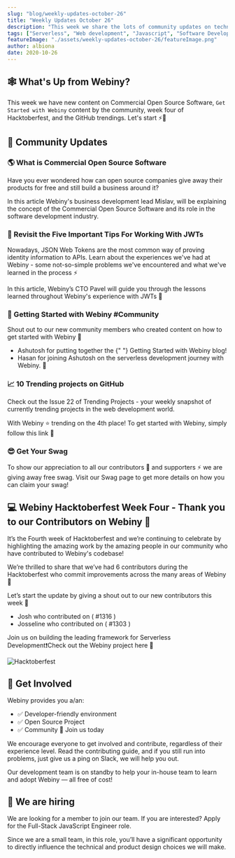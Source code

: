 ```yaml
---
slug: "blog/weekly-updates-october-26"
title: "Weekly Updates October 26"
description: "This week we share the lots of community updates on technical content from Webiny, Hacktoberfest, and last weeks GitHub trending . Let's start ⚡️🙌"
tags: ["Serverless", "Web development", "Javascript", "Software Development", "GraphQL"]
featureImage: "./assets/weekly-updates-october-26/featureImage.png"
author: albiona
date: 2020-10-26
---
```


## 🕸 What's Up from Webiny?

This week we have new content on Commercial Open Source Software, `Get Started with Webiny` content by the community, week four of Hacktoberfest, and the GitHub trendings. Let's start ⚡️🙌

## 🙌 Community Updates

### 🌎 What is Commercial Open Source Software

Have you ever wondered how can open source companies give away their products for free and still
build a business around it?

In this <ExternalLink href="https://www.webiny.com/blog/what-is-commercial-open-source?utm_source=Webiny-blog&utm_medium=webiny-website&utm_campaign=webiny-hygiene-blog-oct-26&utm_content=webiny-hygiene-what-is-commercial-oss&utm_term=W00267"> article</ExternalLink>
Webiny's business development lead Mislav, will be explaining the concept of the Commercial Open Source Software and its role in the software development industry.

### 🔭 Revisit the Five Important Tips For Working With JWTs

Nowadays, JSON Web Tokens are the most common way of proving identity information to APIs.
Learn about the experiences we've had at Webiny - some not-so-simple problems we've encountered and what we've learned in the process ⚡

In this <ExternalLink href="https://www.webiny.com/blog/5-key-learnings-from-working-with-jwts/?utm_source=Webiny-blog&utm_medium=webiny-website&utm_campaign=webiny-weekly-updates-blog-oct-26&utm_content=webiny-hygiene-content-lessons-jwt&utm_term=W00273"> article</ExternalLink>, Webiny’s CTO <ExternalLink href="https://twitter.com/paveldenisjuk">Pavel</ExternalLink> will guide you through the lessons learned throughout Webiny's experience with JWTs 📄

### 🧡 Getting Started with Webiny #Community

Shout out to our new community members who created content on how to get started with Webiny 👏

- <ExternalLink href="https://www.linkedin.com/in/pycrash/">
    Ashutosh
  </ExternalLink> for putting together the
  <ExternalLink href="https://pycrash.medium.com/getting-started-with-webiny-929d7a9b158a">
    {" "}
    Getting Started with Webiny
  </ExternalLink> blog!
- <ExternalLink href="https://www.linkedin.com/in/hasan-raza-a4aa15137/">
    Hasan
  </ExternalLink> for joining Ashutosh on the serverless development journey with Webiny. 🚀

### 📈 10 Trending projects on GitHub

Check out the <ExternalLink href="https://iainfreestone.com/2020/10/23/10-trending-projects-on-github-for-web-developers-23rd-october-2020/">Issue 22 of Trending Projects </ExternalLink> - your weekly snapshot of currently trending projects in the web development world.

With Webiny ⭐ trending on the 4th place! To get started with Webiny, simply <ExternalLink href="https://docs.webiny.com/docs/webiny/introduction/?utm_source=Webiny-blog&utm_medium=webiny-docs&utm_campaign=webiny-weekly-updates-blog-oct-26&utm_content=webiny-get-started-docs&utm_term=W00269"> follow this link </ExternalLink> 🚀

### 😎 Get Your Swag

To show our appreciation to all our contributors 🌟 and supporters ⚡️ we are giving away free swag.
Visit our <ExternalLink href="https://www.webiny.com/swag/?utm_source=Webiny-blog&utm_medium=webiny-website&utm_campaign=webiny-weekly-updates-blog-oct-26&utm_content=webiny-swag-page&utm_term=W00270">Swag page</ExternalLink> to get more details on how you can claim your swag!

## 💻 Webiny Hacktoberfest Week Four - Thank you to our Contributors on Webiny 🧡

It’s the Fourth week of Hacktoberfest and we’re continuing to celebrate by highlighting the amazing work by the amazing people in our community who have contributed to Webiny's codebase!

We’re thrilled to share that we’ve had 6 contributors during the Hacktoberfest who commit improvements across the many areas of Webiny 🎉

Let’s start the update by giving a shout out to our new contributors this week 👏

- <ExternalLink href="https://github.com/jmakhack"> Josh </ExternalLink> who contributed on (
  <ExternalLink href="https://github.com/webiny/webiny-js/pull/1316"> #1316 </ExternalLink>)
- <ExternalLink href=""> Josseline </ExternalLink> who contributed on (
  <ExternalLink href="https://github.com/webiny/webiny-js/pull/1303"> #1303 </ExternalLink>)

Join us on building the leading framework for Serverless Development❗️Check out the <ExternalLink href="https://github.com/webiny/webiny-js/?utm_source=Webiny-blog&utm_medium=webiny-github&utm_campaign=webiny-weekly-updates-blog-oct-26&utm_content=webiny-github-repo&utm_term=W00272"> Webiny project here</ExternalLink> 🚀

![Hacktoberfest](/assets/weekly-updates-october-26/hacktoberfest.png)

## 🤝 Get Involved

Webiny provides you a/an:

- ✅ Developer-friendly environment
- ✅ Open Source Project
- ✅ Community 💛 <ExternalLink href="http://webiny.com/slack?utm_source=Webiny-blog&utm_medium=webiny-blog&utm_campaign=webiny-weekly-updates-blog-oct-19&utm_content=webiny-slack-community&utm_term=W00234">Join us today</ExternalLink>

We encourage everyone to get involved and contribute, regardless of their experience level. Read the <ExternalLink href="https://github.com/webiny/webiny-js/blob/master/docs/CONTRIBUTING.md?utm_source=Webiny-blog&utm_medium=webiny-github-contributing-doc&utm_campaign=webiny-weekly-updates-oct-12&utm_content=webiny-github-contributing-doc&utm_term=W00191"> contributing guide</ExternalLink>, and if you still run into problems, just give us a ping on <ExternalLink href="http://webiny.com/slack?utm_source=Webiny-blog&utm_medium=webiny-website&utm_campaign=webiny-weekly-updates-blog-oct-26&utm_content=webiny-slack-community&utm_term=W00274">Slack</ExternalLink>, we will help you out.

Our development team is on standby to help your in-house team to learn and adopt Webiny — all free of cost!

## 🚀 We are hiring

We are looking for a member to join our team.
If you are interested? Apply for the <ExternalLink href="https://careers.webiny.com/full-stack-javascript-engineer/en?utm_source=Webiny-blog&utm_medium=webiny-careers-full-stack-eng&utm_campaign=webiny-weekly-updates-oct-12&utm_content=webiny-careers-fullstack-dev&utm_term=W00192">Full-Stack JavaScript Engineer</ExternalLink> role.

Since we are a small team, in this role, you’ll have a significant opportunity to directly influence the technical and product design choices we will make.
